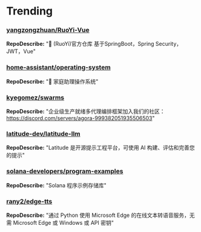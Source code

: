 
# Trending

### [yangzongzhuan/RuoYi-Vue](https://github.com/yangzongzhuan/RuoYi-Vue)
**RepoDescribe:** "🎉 (RuoYi)官方仓库 基于SpringBoot，Spring Security，JWT，Vue"
  

### [home-assistant/operating-system](https://github.com/home-assistant/operating-system)
**RepoDescribe:** "🔰 家庭助理操作系统"
  

### [kyegomez/swarms](https://github.com/kyegomez/swarms)
**RepoDescribe:** "企业级生产就绪多代理编排框架加入我们的社区：https://discord.com/servers/agora-999382051935506503"
  

### [latitude-dev/latitude-llm](https://github.com/latitude-dev/latitude-llm)
**RepoDescribe:** "Latitude 是开源提示工程平台，可使用 AI 构建、评估和完善您的提示"
  

### [solana-developers/program-examples](https://github.com/solana-developers/program-examples)
**RepoDescribe:** "Solana 程序示例存储库"
  

### [rany2/edge-tts](https://github.com/rany2/edge-tts)
**RepoDescribe:** "通过 Python 使用 Microsoft Edge 的在线文本转语音服务，无需 Microsoft Edge 或 Windows 或 API 密钥"
  